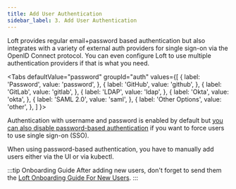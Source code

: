 ```yaml
---
title: Add User Authentication
sidebar_label: 3. Add User Authentication
---
```



Loft provides regular email+password based authentication but also integrates with a variety of external auth providers for single sign-on via the OpenID Connect protocol. You can even configure Loft to use multiple authentication providers if that is what you need.

<Tabs
  defaultValue="password"
  groupId="auth"
  values={[
    { label: 'Password', value: 'password', },
    { label: 'GitHub', value: 'github', },
    { label: 'GitLab', value: 'gitlab', },
    { label: 'LDAP', value: 'ldap', },
    { label: 'Okta', value: 'okta', },
    { label: 'SAML 2.0', value: 'saml', },
    { label: 'Other Options', value: 'other', },
  ]
}>
<TabItem value="password">

Authentication with username and password is enabled by default but [you can also disable password-based authentication](../auth/password.mdx#disable-password-auth) if you want to force users to use single sign-on (SSO).

When using password-based authentication, you have to manually add users either via the UI or via kubectl.

<CreateUserFragment/>

</TabItem>
<TabItem value="github">

<GitHubSetupFragment />

</TabItem>
<TabItem value="gitlab">

<GitLabSetupFragment />

</TabItem>
<TabItem value="ldap">

<LDAPSetupFragment/>

</TabItem>
<TabItem value="okta">

<OktaSetupFragment />

</TabItem>
<TabItem value="saml">

<SAMLSetupFragment/>

</TabItem>
<TabItem value="other">

<GenericSetupFragment/>

</TabItem>
</Tabs>

:::tip Onboarding Guide
After adding new users, don't forget to send them the [Loft Onboarding Guide For New Users](../guides/onboarding.mdx).
:::
